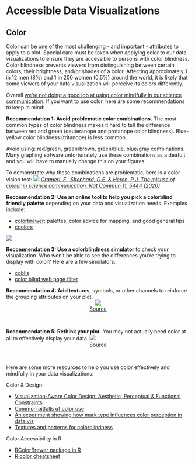 Accessible Data Visualizations
==============================

Color
-----

Color can be one of the most challenging - and important - attributes to apply
to a plot. Special care must be taken when applying color to our data
visualizations to ensure they are accessible to persons with color blindness.
Color blindness prevents viewers from distinguishing between certain colors,
their brightness, and/or shades of a color. Affecting approximately 1 in 12 men
(8%) and 1 in 200 women (0.5%) around the world, it is likely that some viewers
of your data visualization will perceive its colors differently. 

Overall [we're not doing a good job at using color mindfully in our science
communication](https://doi.org/10.1038/s41467-020-19160-7). If you want to use
color, here are some recommendations to keep in mind:

**Recommendation 1: Avoid problematic color combinations.** The most common
types of color blindness makes it hard to tell the difference between red and
green (deuteranope and protanope color blindness). Blue-yellow color blindness
(tritanope) is less common.

Avoid using: red/green, green/brown, green/blue, blue/gray combinations. Many
graphing sofware unfortunately use these combinations as a deafult and you will
have to manually change this on your figures.

To demonstrate why these combinations are problematic, here is a color vision
test:
![](./img/nature_color_science_fails.PNG)
*[Crameri, F., Shephard, G.E. & Heron, P.J. The misuse of colour in science communication. Nat Commun 11, 5444 (2020)](https://doi.org/10.1038/s41467-020-19160-7)*

**Recommendation 2: Use an online tool to help you pick a colorblind friendly
palette** depending on your data and visualization needs. Examples include:

* [colorbrewer](https://colorbrewer2.org/#type=sequential&scheme=BuGn&n=3): palettes, color advice for mapping, and good general tips
* [coolors](https://coolors.co/)

![](./img/color_brewer_screengrab.PNG)

**Recommendation 3: Use a colorblindness simulator** to check your
visualization. Who won't be able to see the differences you're trying to
display with color? Here are a few simulators:

* [coblis](http://www.color-blindness.com/coblis-color-blindness-simulator/)
* [color blind web page filter](http://colorfilter.wickline.org)

**Recommendation 4: Add textures**, symbols, or other channels to reinforce the
grouping attributes on your plot.
<center>
![](./img/textures_js.PNG)<br>
[Source](https://wearecolorblind.com/resources/textures-js-patterns-for-data-visualization/)
</center><br>

**Recommendation 5: Rethink your plot.** You may not actually need color at all
to effectively display your data.
![](./img/dataquest_color_blindness_example.PNG)
<center>
[Source](https://www.dataquest.io/blog/what-to-consider-when-choosing-colors-for-data-visualization/)
</center><br>

Here are some more resources to help you use color effectively and mindfully in
your data visualizations:

Color \& Design:

* [Visualization-Aware Color Design: Aesthetic, Perceptual & Functional Constraints](https://pdfs.semanticscholar.org/f08f/5057726111a9146de85baaf206f53dc7ce2c.pdf)
* [Common pitfalls of color use](https://serialmentor.com/dataviz/color-pitfalls.html)
* [An experiment showing how mark type influences color perception in data viz](https://cmci.colorado.edu/visualab/papers/colordiff_vis2017.pdf)
* [Textures and patterns for colorblindness](https://wearecolorblind.com/resources/textures-js-patterns-for-data-visualization/)

Color Accessibility in R:  

* [RColorBrewer package in R](http://ugrad.stat.ubc.ca/R/library/RColorBrewer/html/ColorBrewer.html)
* [R color cheatsheet](https://www.nceas.ucsb.edu/~frazier/RSpatialGuides/colorPaletteCheatsheet.pdf)

